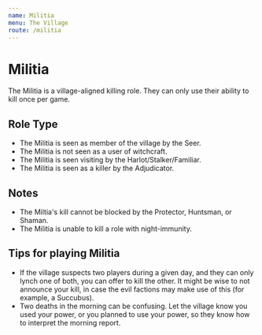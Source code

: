 ```yaml
---
name: Militia
menu: The Village
route: /militia
---
```


# Militia

The Militia is a village-aligned killing role. They can only use their
ability to kill once per game.

## Role Type

  - The Militia is seen as member of the village by the Seer.
  - The Militia is not seen as a user of witchcraft.
  - The Militia is seen visiting by the Harlot/Stalker/Familiar.
  - The Militia is seen as a killer by the Adjudicator.

## Notes

  - The Miltia's kill cannot be blocked by the Protector, Huntsman, or
    Shaman.
  - The Militia is unable to kill a role with night-immunity.

## Tips for playing Militia

  - If the village suspects two players during a given day, and they can
    only lynch one of both, you can offer to kill the other. It might be
    wise to not announce your kill, in case the evil factions may make
    use of this (for example, a Succubus).
  - Two deaths in the morning can be confusing. Let the village know you
    used your power, or you planned to use your power, so they know how
    to interpret the morning report.

